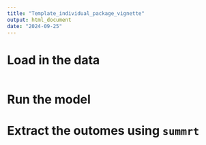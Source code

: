 ```yaml
---
title: "Template_individual_package_vignette"
output: html_document
date: "2024-09-25"
---
```


# Load in the data
```r
```

# Run the model

# Extract the outomes using `summrt`